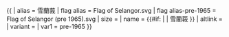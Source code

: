 {{ {{{1<noinclude>|country showdata</noinclude>}}}
| alias = 雪蘭莪
| flag alias = Flag of Selangor.svg
| flag alias-pre-1965 = Flag of Selangor (pre 1965).svg
| size = {{{size|}}}
| name = {{#if: {{{name|}}} | {{{name|}}} | 雪蘭莪 }}
| altlink = {{{altlink|}}}
| variant = {{{variant|}}}
<noinclude> 
| var1 = pre-1965 
</noinclude>
}}